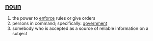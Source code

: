 ==[[noun]]==

# the power to [[enforce]] rules or give orders
# persons in command; specifically: [[government]]
# somebody who is accepted as a source of reliable information on a subject